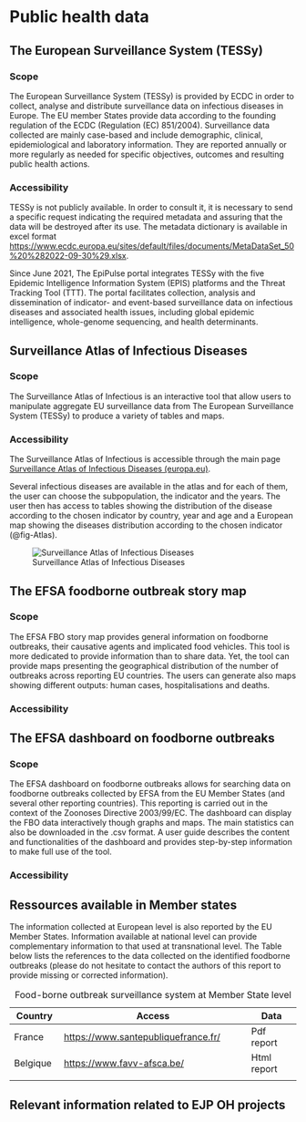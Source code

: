 # Public health data


## The European Surveillance System (TESSy)

### Scope

The European Surveillance System (TESSy) is provided by ECDC in order to collect, analyse and distribute surveillance data on infectious diseases in Europe. The EU member States provide data according to the founding regulation of the ECDC (Regulation (EC) 851/2004). Surveillance data collected are mainly case-based and include demographic, clinical, epidemiological and laboratory information. They are reported annually or more regularly as needed for specific objectives, outcomes and resulting public health actions.

### Accessibility

TESSy is not publicly available. In order to consult it, it is necessary to send a specific request indicating the required metadata and assuring that the data will be destroyed after its use. The metadata dictionary is available in excel format <https://www.ecdc.europa.eu/sites/default/files/documents/MetaDataSet_50%20%282022-09-30%29.xlsx>.

Since June 2021, The EpiPulse portal integrates TESSy with the five Epidemic Intelligence Information System (EPIS) platforms and the Threat Tracking Tool (TTT). The portal facilitates collection, analysis and dissemination of indicator- and event-based surveillance data on infectious diseases and associated health issues, including global epidemic intelligence, whole-genome sequencing, and health determinants.

## Surveillance Atlas of Infectious Diseases

### Scope

The Surveillance Atlas of Infectious is an interactive tool that allow users to manipulate aggregate EU surveillance data from The European Surveillance System (TESSy) to produce a variety of tables and maps.

### Accessibility

The Surveillance Atlas of Infectious is accessible through the main page [Surveillance Atlas of Infectious Diseases (europa.eu)](https://www.ecdc.europa.eu/en/surveillance-atlas-infectious-diseases).

Several infectious diseases are available in the atlas and for each of them, the user can choose the subpopulation, the indicator and the years. The user then has access to tables showing the distribution of the disease according to the chosen indicator by country, year and age and a European map showing the diseases distribution according to the chosen indicator (@fig-Atlas).

![Surveillance Atlas of Infectious Diseases](images/ECDC_Atlas.png){#fig-Atlas}

## The EFSA foodborne outbreak story map

### Scope

The EFSA FBO story map provides general information on foodborne outbreaks, their causative agents and implicated food vehicles. This tool is more dedicated to provide information than to share data. Yet, the tool can provide maps presenting the geographical distribution of the number of outbreaks across reporting EU countries. The users can generate also maps showing different outputs: human cases, hospitalisations and deaths.

### Accessibility

## The EFSA dashboard on foodborne outbreaks

### Scope

The EFSA dashboard on foodborne outbreaks allows for searching data on foodborne outbreaks collected by EFSA from the EU Member States (and several other reporting countries). This reporting is carried out in the context of the Zoonoses Directive 2003/99/EC. The dashboard can display the FBO data interactively though graphs and maps. The main statistics can also be downloaded in the .csv format. A user guide describes the content and functionalities of the dashboard and provides step-by-step information to make full use of the tool.

### Accessibility

## Ressources available in Member states

The information collected at European level is also reported by the EU Member States. Information available at national level can provide complementary information to that used at transnational level. The Table below lists the references to the data collected on the identified foodborne outbreaks (please do not hesitate to contact the authors of this report to provide missing or corrected information).

| Country  | Access                                                                                                                                                                                                                                                                                                                    | Data        |
|-------------|-----------------------------------------------|-------------|
| France   | [https://www.santepubliquefrance.fr/](https://www.santepubliquefrance.fr/maladies-et-traumatismes/maladies-infectieuses-d-origine-alimentaire/toxi-infections-alimentaires-collectives/documents/bulletin-national/surveillance-des-toxi-infections-alimentaires-collectives.-donnees-de-la-declaration-obligatoire-2020) | Pdf report  |
| Belgique | [https://www.favv-afsca.be/](https://www.favv-afsca.be/activiteitenverslag/2020/voedseltoxiinfecties/)                                                                                                                                                                                                                    | Html report |
|          |                                                                                                                                                                                                                                                                                                                           |             |

: Food-borne outbreak surveillance system at Member State level

## Relevant information related to EJP OH projects
